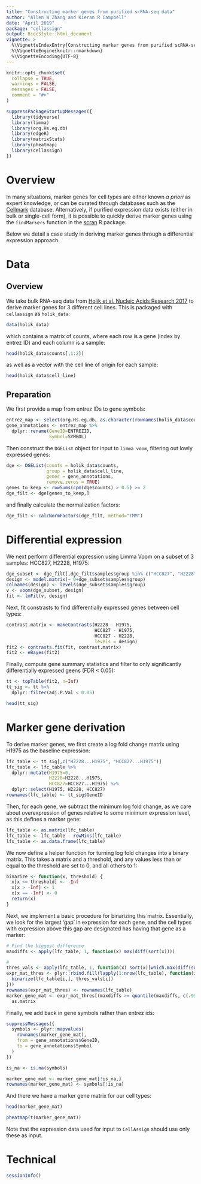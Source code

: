 ```yaml
---
title: "Constructing marker genes from purified scRNA-seq data"
author: "Allen W Zhang and Kieran R Campbell"
date: "April 2019"
package: "cellassign"
output: BiocStyle::html_document
vignette: >
  %\VignetteIndexEntry{Constructing marker genes from purified scRNA-seq data}
  %\VignetteEngine{knitr::rmarkdown}
  %\VignetteEncoding{UTF-8}
---
```


```r
knitr::opts_chunk$set(
  collapse = TRUE,
  warnings = FALSE,
  messages = FALSE,
  comment = "#>"
)
```

```r
suppressPackageStartupMessages({
  library(tidyverse)
  library(limma)
  library(org.Hs.eg.db)
  library(edgeR)
  library(matrixStats)
  library(pheatmap)
  library(cellassign)
})
```

# Overview

In many situations, marker genes for cell types are either known _a priori_ as expert knowledge, or can be curated through databases such as the [Cellmark](http://biocc.hrbmu.edu.cn/CellMarker/) database. Alternatively, if purified expression data exists (either in bulk or single-cell form), it is possible to quickly derive marker genes using the `findMarkers` function in the [scran](http://bioconductor.org/packages/release/bioc/html/scran.html) R package.

Below we detail a case study in deriving marker genes through a differential expression approach.

# Data

## Overview

We take bulk RNA-seq data from [Holik et al. Nucleic Acids Research 2017](https://www.ncbi.nlm.nih.gov/pmc/articles/PMC5389713/) to derive marker genes for 3 different cell lines. This is packaged with `cellassign` as `holik_data`:

```r
data(holik_data)
```

which contains a matrix of counts, where each row is a gene (index by entrez ID) and each column is a sample:

```r
head(holik_data$counts[,1:2])
```

as well as a vector with the cell line of origin for each sample:

```r
head(holik_data$cell_line)
```


## Preparation

We first provide a map from entrez IDs to gene symbols:

```r
entrez_map <- select(org.Hs.eg.db, as.character(rownames(holik_data$counts)), c("SYMBOL"), "ENTREZID")
gene_annotations <- entrez_map %>%
  dplyr::rename(GeneID=ENTREZID,
                Symbol=SYMBOL)
```

Then construct the `DGEList` object for input to `limma voom`, filtering out lowly expressed genes:

```r
dge <- DGEList(counts = holik_data$counts, 
               group = holik_data$cell_line, 
               genes = gene_annotations, 
               remove.zeros = TRUE)
genes_to_keep <- rowSums(cpm(dge$counts) > 0.5) >= 2
dge_filt <- dge[genes_to_keep,]
```

and finally calculate the normalization factors:

```r
dge_filt <- calcNormFactors(dge_filt, method="TMM")
```

# Differential expression

We next perform differential expression using Limma Voom on a subset of 3 samples: HCC827, H2228, H1975:

```r
dge_subset <- dge_filt[,dge_filt$samples$group %in% c("HCC827", "H2228", "H1975")]
design <- model.matrix(~ 0+dge_subset$samples$group)
colnames(design) <- levels(dge_subset$samples$group)
v <- voom(dge_subset, design)
fit <- lmFit(v, design)
```

Next, fit constrasts to find differentially expressed genes between cell types:

```r
contrast.matrix <- makeContrasts(H2228 - H1975, 
                                 HCC827 - H1975, 
                                 HCC827 - H2228, 
                                 levels = design)
fit2 <- contrasts.fit(fit, contrast.matrix)
fit2 <- eBayes(fit2)
```

Finally, compute gene summary statistics and filter to only significantly differentially expressed geens (FDR < 0.05):

```r
tt <- topTable(fit2, n=Inf)
tt_sig <- tt %>%
  dplyr::filter(adj.P.Val < 0.05)

head(tt_sig)
```

# Marker gene derivation

To derive marker genes, we first create a log fold change matrix using H1975 as the baseline expression:

```r
lfc_table <- tt_sig[,c("H2228...H1975", "HCC827...H1975")]
lfc_table <- lfc_table %>%
  dplyr::mutate(H1975=0,
                H2228=H2228...H1975,
                HCC827=HCC827...H1975) %>%
  dplyr::select(H1975, H2228, HCC827)
rownames(lfc_table) <- tt_sig$GeneID
```


Then, for each gene, we subtract the minimum log fold change, as we care about overexpression of genes relative to some minimum expression level, as this defines a marker gene:

```r
lfc_table <- as.matrix(lfc_table)
lfc_table <- lfc_table - rowMins(lfc_table)
lfc_table <- as.data.frame(lfc_table)
```

We now define a helper function for turning log fold changes into a binary matrix. This takes a matrix and a threshold, and any values less than or equal to the threshold are set to 0, and all others to 1:

```r
binarize <- function(x, threshold) {
  x[x <= threshold] <- -Inf
  x[x > -Inf] <- 1
  x[x == -Inf] <- 0
  return(x)
}
```

Next, we implement a basic procedure for binarizing this matrix. Essentially, we look for the largest 'gap' in expression for each gene, and the cell types with expression above this gap are designated has having that gene as a marker:

```r
# Find the biggest difference
maxdiffs <- apply(lfc_table, 1, function(x) max(diff(sort(x))))

# 
thres_vals <- apply(lfc_table, 1, function(x) sort(x)[which.max(diff(sort(x)))])
expr_mat_thres <- plyr::rbind.fill(lapply(1:nrow(lfc_table), function(i) {
  binarize(lfc_table[i,], thres_vals[i])
}))
rownames(expr_mat_thres) <- rownames(lfc_table)
marker_gene_mat <- expr_mat_thres[(maxdiffs >= quantile(maxdiffs, c(.99))) & (thres_vals <= log(2)),] %>%
  as.matrix
```

Finally, we add back in gene symbols rather than entrez ids:

```r
suppressMessages({
  symbols <- plyr::mapvalues(
    rownames(marker_gene_mat),
    from = gene_annotations$GeneID,
    to = gene_annotations$Symbol
  )
})

is_na <- is.na(symbols)

marker_gene_mat <- marker_gene_mat[!is_na,]
rownames(marker_gene_mat) <- symbols[!is_na]
```

And there we have a marker gene matrix for our cell types:

```r
head(marker_gene_mat)
```

```r
pheatmap(t(marker_gene_mat))
```

Note that the expression data used for input to `CellAssign` should use only these as input.

# Technical

```r
sessionInfo()
```

